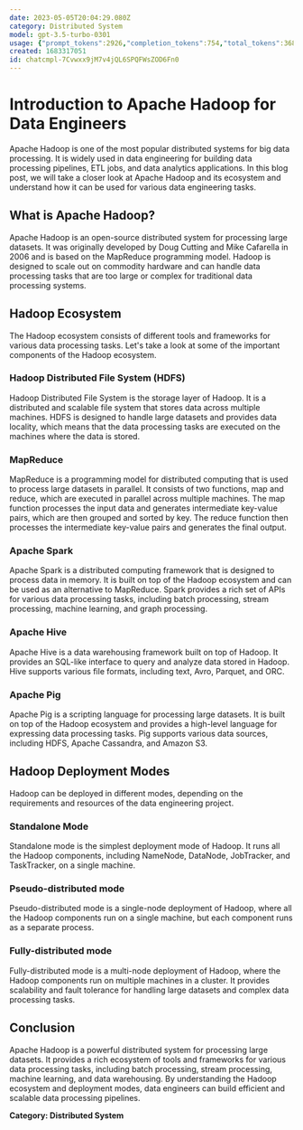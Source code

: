 ```yaml
---
date: 2023-05-05T20:04:29.080Z
category: Distributed System
model: gpt-3.5-turbo-0301
usage: {"prompt_tokens":2926,"completion_tokens":754,"total_tokens":3680}
created: 1683317051
id: chatcmpl-7Cvwxx9jM7v4jQL6SPQFWsZOD6Fn0
---
```


# Introduction to Apache Hadoop for Data Engineers

Apache Hadoop is one of the most popular distributed systems for big data processing. It is widely used in data engineering for building data processing pipelines, ETL jobs, and data analytics applications. In this blog post, we will take a closer look at Apache Hadoop and its ecosystem and understand how it can be used for various data engineering tasks.

## What is Apache Hadoop?

Apache Hadoop is an open-source distributed system for processing large datasets. It was originally developed by Doug Cutting and Mike Cafarella in 2006 and is based on the MapReduce programming model. Hadoop is designed to scale out on commodity hardware and can handle data processing tasks that are too large or complex for traditional data processing systems.

## Hadoop Ecosystem

The Hadoop ecosystem consists of different tools and frameworks for various data processing tasks. Let's take a look at some of the important components of the Hadoop ecosystem.

### Hadoop Distributed File System (HDFS)

Hadoop Distributed File System is the storage layer of Hadoop. It is a distributed and scalable file system that stores data across multiple machines. HDFS is designed to handle large datasets and provides data locality, which means that the data processing tasks are executed on the machines where the data is stored.

### MapReduce

MapReduce is a programming model for distributed computing that is used to process large datasets in parallel. It consists of two functions, map and reduce, which are executed in parallel across multiple machines. The map function processes the input data and generates intermediate key-value pairs, which are then grouped and sorted by key. The reduce function then processes the intermediate key-value pairs and generates the final output.

### Apache Spark

Apache Spark is a distributed computing framework that is designed to process data in memory. It is built on top of the Hadoop ecosystem and can be used as an alternative to MapReduce. Spark provides a rich set of APIs for various data processing tasks, including batch processing, stream processing, machine learning, and graph processing.

### Apache Hive

Apache Hive is a data warehousing framework built on top of Hadoop. It provides an SQL-like interface to query and analyze data stored in Hadoop. Hive supports various file formats, including text, Avro, Parquet, and ORC.

### Apache Pig

Apache Pig is a scripting language for processing large datasets. It is built on top of the Hadoop ecosystem and provides a high-level language for expressing data processing tasks. Pig supports various data sources, including HDFS, Apache Cassandra, and Amazon S3.

## Hadoop Deployment Modes

Hadoop can be deployed in different modes, depending on the requirements and resources of the data engineering project.

### Standalone Mode

Standalone mode is the simplest deployment mode of Hadoop. It runs all the Hadoop components, including NameNode, DataNode, JobTracker, and TaskTracker, on a single machine.

### Pseudo-distributed mode

Pseudo-distributed mode is a single-node deployment of Hadoop, where all the Hadoop components run on a single machine, but each component runs as a separate process.

### Fully-distributed mode

Fully-distributed mode is a multi-node deployment of Hadoop, where the Hadoop components run on multiple machines in a cluster. It provides scalability and fault tolerance for handling large datasets and complex data processing tasks.

## Conclusion

Apache Hadoop is a powerful distributed system for processing large datasets. It provides a rich ecosystem of tools and frameworks for various data processing tasks, including batch processing, stream processing, machine learning, and data warehousing. By understanding the Hadoop ecosystem and deployment modes, data engineers can build efficient and scalable data processing pipelines. 

**Category: Distributed System**